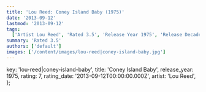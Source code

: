 ```yaml
---
title: 'Lou Reed: Coney Island Baby (1975)'
date: '2013-09-12'
lastmod: '2013-09-12'
tags:
  ['Artist Lou Reed', 'Rated 3.5', 'Release Year 1975', 'Release Decade 1970']
summary: 'Rated 3.5'
authors: ['default']
images: ['/content/images/lou-reed|coney-island-baby.jpg']
---
```


  key: 'lou-reed|coney-island-baby',
  title: 'Coney Island Baby',
  release_year: 1975,
  rating: 7,
  rating_date: '2013-09-12T00:00:00.000Z',
  artist: 'Lou Reed',
};

<MusicRating data={data} />
